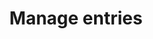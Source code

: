---
title: 'Manage entries'
description: 'Display inline code and code blocks'
icon: 'door-open'
---